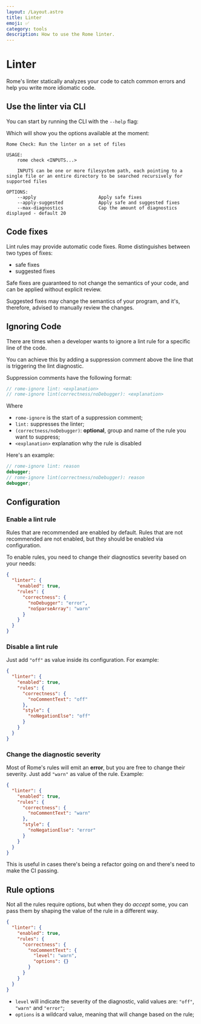 ```yaml
---
layout: /Layout.astro
title: Linter
emoji: ✅
category: tools
description: How to use the Rome linter.
---
```



# Linter

Rome's linter statically analyzes your code to catch common errors and help you write more idiomatic code.

## Use the linter via CLI

You can start by running the CLI with the `--help` flag:

<PackageManagerRomeCommand command="check --help" />

Which will show you the options available at the moment:

```plaintext
Rome Check: Run the linter on a set of files

USAGE:
    rome check <INPUTS...>

    INPUTS can be one or more filesystem path, each pointing to a single file or an entire directory to be searched recursively for supported files

OPTIONS:
    --apply                       Apply safe fixes
    --apply-suggested             Apply safe and suggested fixes
    --max-diagnostics             Cap the amount of diagnostics displayed - default 20

```

## Code fixes

Lint rules may provide automatic code fixes. Rome distinguishes between two types of fixes:

- safe fixes
- suggested fixes

Safe fixes are guaranteed to not change the semantics of your code,
and can be applied without explicit review.

Suggested fixes may change the semantics of your program, and it's,
therefore, advised to manually review the changes.

## Ignoring Code

There are times when a developer wants to ignore a lint rule for a specific line of the code.

You can achieve this by adding a suppression comment above the line that is triggering the lint diagnostic.

Suppression comments have the following format:

```js
// rome-ignore lint: <explanation>
// rome-ignore lint(correctness/noDebugger): <explanation>
```

Where

- `rome-ignore` is the start of a suppression comment;
- `lint:` suppresses the linter;
- `(correctness/noDebugger)`: **optional**, group and name of the rule you want to suppress;
- `<explanation>` explanation why the rule is disabled

Here's an example:

```ts
// rome-ignore lint: reason
debugger;
// rome-ignore lint(correctness/noDebugger): reason
debugger;
```


## Configuration

### Enable a lint rule

Rules that are recommended are enabled by default. Rules that are not recommended
are not enabled, but they should be enabled via configuration.

To enable rules, you need to change their diagnostics severity based on your needs:

```json
{
  "linter": {
    "enabled": true,
    "rules": {
      "correctness": {
        "noDebugger": "error",
        "noSparseArray": "warn"
      }
    }
  }
}
```

### Disable a lint rule

Just add `"off"` as value inside its configuration. For example:

```json
{
  "linter": {
    "enabled": true,
    "rules": {
      "correctness": {
        "noCommentText": "off"
      },
      "style": {
        "noNegationElse": "off"
      }
    }
  }
}
```

### Change the diagnostic severity

Most of Rome's rules will emit an **error**, but you are free to change their severity.
Just add `"warn"` as value of the rule. Example:

```json
{
  "linter": {
    "enabled": true,
    "rules": {
      "correctness": {
        "noCommentText": "warn"
      },
      "style": {
        "noNegationElse": "error"
      }
    }
  }
}
```

This is useful in cases there's being a refactor going on and there's need to make the
CI passing.

## Rule options

Not all the rules require options, but when they do _accept_ some, you can pass them
by shaping the value of the rule in a different way.

```json
{
  "linter": {
    "enabled": true,
    "rules": {
      "correctness": {
        "noCommentText": {
          "level": "warn",
          "options": {}
        }
      }
    }
  }
}
```

- `level` will indicate the severity of the diagnostic, valid values are: `"off"`, `"warn"` and `"error"`;
- `options` is a wildcard value, meaning that will change based on the rule;
